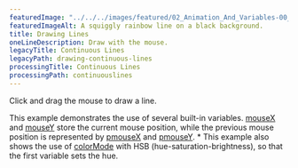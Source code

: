 ---
featuredImage: "../../../images/featured/02_Animation_And_Variables-00_Drawing_Lines-thumbnail.png"
featuredImageAlt: A squiggly rainbow line on a black background.
title: Drawing Lines
oneLineDescription: Draw with the mouse.
legacyTitle: Continuous Lines
legacyPath: drawing-continuous-lines
processingTitle: Continuous Lines
processingPath: continuouslines
---

Click and drag the mouse to draw a line.

This example demonstrates the use of several built-in
variables.
<a href="/reference/p5/mouseX/">mouseX</a>
and
<a href="/reference/p5/mouseY/">mouseY</a>
store the current mouse position, while the
previous mouse position is represented by
<a href="/reference/p5/pmouseX/">pmouseX</a>
and
<a href="/reference/p5/pmouseY/">pmouseY</a>.
 *
This example also shows the use of
<a href="/reference/p5/colorMode/">colorMode</a> with HSB
(hue-saturation-brightness), so that the first variable sets the hue.